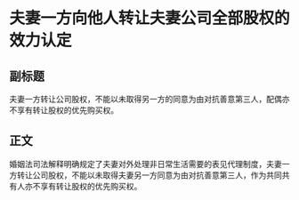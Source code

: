 # 夫妻一方向他人转让夫妻公司全部股权的效力认定
## 副标题
夫妻一方转让公司股权，不能以未取得另一方的同意为由对抗善意第三人，配偶亦不享有转让股权的优先购买权。
## 正文
婚姻法司法解释明确规定了夫妻对外处理非日常生活需要的表见代理制度，夫妻一方转让公司股权，不能以未取得夫妻另一方同意为由对抗善意第三人，作为共同共有人亦不享有转让股权的优先购买权。